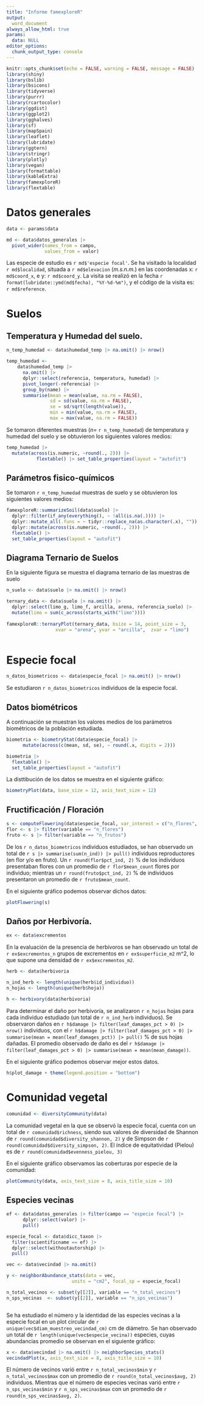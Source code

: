 ```yaml
---
title: "Informe famexploreR"
output: 
  word_document
always_allow_html: true
params:
  data: NULL
editor_options: 
  chunk_output_type: console
---
```


```r
knitr::opts_chunk$set(echo = FALSE, warning = FALSE, message = FALSE)
library(shiny)
library(bslib)
library(bsicons)
library(tidyverse)
library(purrr)
library(rcartocolor)
library(ggdist)
library(ggplot2)
library(gghalves)
library(sf)
library(mapSpain)
library(leaflet)
library(lubridate)
library(ggtern)
library(stringr)
library(plotly)
library(vegan)
library(formattable)
library(kableExtra)
library(famexploreR)
library(flextable)
```

# Datos generales 
```r
data <- params$data 

md <- data$datos_generales |> 
  pivot_wider(names_from = campo, 
              values_from = valor)
```

Las especie de estudio es `r md$'especie focal'`. Se ha visitado la localidad `r md$localidad`, situada a `r md$elevacion` (*m.s.n.m.*) en las coordenadas x: `r md$coord_x`, e y: `r md$coord_y`. La visita se realizó en la fecha `r format(lubridate::ymd(md$fecha), "%Y-%d-%m")`, y el código de la visita es: `r md$reference`. 

# Suelos 
## Temperatura y Humedad del suelo.

```r
n_temp_humedad <- data$humedad_temp |> na.omit() |> nrow()

temp_humedad <-  
    data$humedad_temp |> 
      na.omit() |> 
      dplyr::select(referencia, temperatura, humedad) |> 
      pivot_longer(-referencia) |> 
      group_by(name) |> 
      summarise(mean = mean(value, na.rm = FALSE), 
                sd = sd(value, na.rm = FALSE),
                se = sd/sqrt(length(value)), 
                min = min(value, na.rm = FALSE),
                max = max(value, na.rm = FALSE))
```

Se tomaron diferentes muestras (*n=* `r n_temp_humedad`) de temperatura y humedad del suelo y se obtuvieron los siguientes valores medios: 

```r
temp_humedad |> 
  mutate(across(is.numeric, ~round(., 2))) |> 
           flextable() |> set_table_properties(layout = "autofit")
```

## Parámetros fisico-químicos
Se tomaron `r n_temp_humedad` muestras de suelo y se obtuvieron los siguientes valores medios: 

```r
famexploreR::summarizeSoil(data$suelo) |> 
  dplyr::filter(if_any(everything(), ~ !all(is.na(.)))) |> 
  dplyr::mutate_all(.funs = ~ tidyr::replace_na(as.character(.x), "")) |>
  dplyr::mutate(across(is.numeric, ~round(., 2))) |> 
  flextable() |> 
  set_table_properties(layout = "autofit")
```


## Diagrama Ternario de Suelos 
En la siguiente figura se muestra el diagrama ternario de las muestras de suelo

```r
n_suelo <- data$suelo |> na.omit() |> nrow() 

ternary_data <- data$suelo |> na.omit() |> 
  dplyr::select(limo_g, limo_f, arcilla, arena, referencia_suelo) |> 
  mutate(limo = sum(c_across(starts_with("limo"))))
  
famexploreR::ternaryPlot(ternary_data, bsize = 14, point_size = 3,
                  xvar = "arena", yvar = "arcilla",  zvar = "limo") 
  
```

# Especie focal

```r
n_datos_biometricos <- data$especie_focal |> na.omit() |> nrow()
```

Se estudiaron `r n_datos_biometricos` individuos de la especie focal. 

## Datos biométricos
A continuación se muestran los valores medios de los parámetros biométricos de la población estudiada.  

```r
biometria <- biometryStat(data$especie_focal) |> 
      mutate(across(c(mean, sd, se), ~ round(.x, digits = 2))) 

biometria |> 
  flextable() |> 
  set_table_properties(layout = "autofit")

```

La disttibución de los datos se muestra en el siguiente gráfico: 

```r
biometryPlot(data, base_size = 12, axis_text_size = 12)
```

## Fructificación / Floración 

```r
s <- computeFlowering(data$especie_focal, var_interest = c("n_flores", "n_frutos"))
flor <- s |> filter(variable == "n_flores") 
fruto <- s |> filter(variable == "n_frutos")
```

De los `r n_datos_biometricos` individuos estudiados, se han observado un total de `r s |> summarise(sum(n_ind)) |> pull()` individuos reproductores (en flor y/o en fruto). Un `r round(flor$pct_ind, 2)` % de los individuos presentaban flores con un promedio de `r flor$mean_count` flores por individuo; mientras un `r round(fruto$pct_ind, 2)` % de individuos presentaron un promedio de `r fruto$mean_count`. 

En el siguiente gráfico podemos observar dichos datos: 

```r
plotFlowering(s)
```

## Daños por Herbivoría. 
```r
ex <- data$excrementos
```

En la evaluación de la presencia de herbívoros se han observado un total de `r ex$excrementos_n` grupos de excrementos en `r ex$superficie_m2` m^2, lo que supone una densidad de `r ex$excrementos_m2`. 

```r
herb <- data$herbivoria

n_ind_herb <- length(unique(herb$id_individuo))
n_hojas <- length(unique(herb$hoja))
```

```r
h <- herbivory(data$herbivoria)
```

Para determinar el daño por herbivoría, se analizaron `r n_hojas` hojas para cada individuo estudiado (un total de `r n_ind_herb` individuos). Se observaron daños en `r h$damage |> filter(leaf_damages_pct > 0) |> nrow()` individuos, con el `r h$damage |> filter(leaf_damages_pct > 0) |> summarise(mean = mean(leaf_damages_pct)) |> pull()` % de sus hojas dañadas. El promedio observado de daño es del `r h$damage |> filter(leaf_damages_pct > 0) |> summarise(mean = mean(mean_damage))`. 

En el siguiente gráfico podemos observar mejor estos datos. 

```r
h$plot_damage + theme(legend.position = "bottom")
```

# Comunidad vegetal 

```r
comunidad <- diversityCommunity(data)
```

La comunidad vegetal en la que se observó la especie focal, cuenta con un total de `r comunidad$richness`, siendo sus valores de diversidad de Shannon de `r round(comunidad$diversity_shannon, 2)` y de Simpson de `r round(comunidad$diversity_simpson, 2)`. El índice de equitatividad (Pielou) es de `r round(comunidad$evenness_pielou, 3)`

En el siguiente gráfico observamos las coberturas por especie de la comunidad: 
```r
plotCommunity(data, axis_text_size = 8, axis_title_size = 10)
```

## Especies vecinas
```r
ef <- data$datos_generales |> filter(campo == "especie focal") |> 
      dplyr::select(valor) |> 
      pull()

especie_focal <- data$dicc_taxon |> 
  filter(scientificname == ef) |> 
  dplyr::select(withoutautorship) |> 
  pull()

vec <- data$vecindad |> na.omit() 

y <- neighborAbundance_stats(data = vec,
                        units = "cm2", focal_sp = especie_focal)

n_total_vecinos <- subset(y[[2]], variable == "n_total_vecinos")
n_sps_vecinas  <- subset(y[[2]], variable == "n_sps_vecinas")



```

Se ha estudiado el número y la identidad de las especies vecinas a la especie focal en un plot circular de `r unique(vec$diam_muestreo_vecindad_cm)` cm de diámetro. Se han observado un total de `r length(unique(vec$especie_vecina))` especies, cuyas abundancias promedio se observan en el siguiente gráfico: 

```r
x <- data$vecindad |> na.omit() |> neighborSpecies_stats() 
vecindadPlot(x, axis_text_size = 8, axis_title_size = 10)
```


El número de vecinos varió entre `r n_total_vecinos$min` y `r n_total_vecinos$max` con un promedio de `r round(n_total_vecinos$avg, 2)` individuos. Mientras que el número de especies vecinas varió entre `r n_sps_vecinas$min` y `r n_sps_vecinas$max` con un promedio de `r round(n_sps_vecinas$avg, 2)`. 



